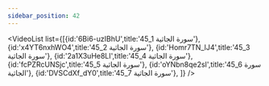 ```yaml
---
sidebar_position: 42
---
```


<VideoList list={[{id:'6Bi6-uzIBhU',title:'45_1 سورة الجاثية'},
{id:'x4YT6nxhWO4',title:'45_2 سورة الجاثية'},
{id:'Homr7TN_lJ4',title:'45_3 سورة الجاثية'},
{id:'2a1X3uHe8LI',title:'45_4 سورة الجاثية'},
{id:'fcPZRcUNSjc',title:'45_5 سورة الجاثية'},
{id:'oYNbn8qe2sI',title:'45_6 سورة الجاثية'},
{id:'DVSCdXf_dY0',title:'45_7 سورة الجاثية'},
]}
/>
